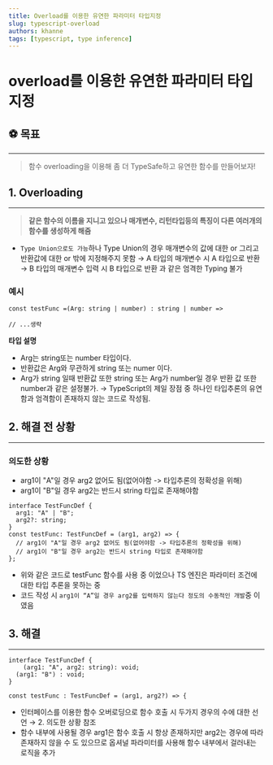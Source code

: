 ```yaml
---
title: Overload를 이용한 유연한 파라미터 타입지정
slug: typescript-overload
authors: khanne
tags: [typescript, type inference]
---
```


# overload를 이용한 유연한 파라미터 타입 지정

## ⚽️ 목표

---

> 함수 overloading을 이용해 좀 더 TypeSafe하고 유연한 함수를 만들어보자!

## 1. Overloading

---

> **같은 함수의 이름을 지니고 있으나 매개변수, 리턴타입등의 특징이 다른 여러개의 함수를 생성하게 해줌**

- `Type Union으로도 가능`하나 Type Union의 경우 매개변수의 값에 대한 or 그리고 반환값에 대한 or 밖에 지정해주지 못함
  → A 타입의 매개변수 시 A 타입으로 반환
  → B 타입의 매개변수 입력 시 B 타입으로 반환
  과 같은 엄격한 Typing 불가

### 예시

```tsx
const testFunc =(Arg: string | number) : string | number =>

// ...생략
```

**타입 설명**

- Arg는 string또는 number 타입이다.
- 반환값은 Arg와 무관하게 string 또는 numer 이다.
- Arg가 string 일때 반환값 또한 string 또는 Arg가 number일 경우 반환 값 또한 number과 같은 설정불가. → TypeScript의 제일 장점 중 하나인 타입추론의 유연함과 엄격함이 존재하지 않는 코드로 작성됨.

## 2. 해결 전 상황

---

### 의도한 상황

- arg1이 "A"일 경우 arg2 없어도 됨(없어야함 -> 타입추론의 정확성을 위해)
- arg1이 "B"일 경우 arg2는 반드시 string 타입로 존재해야함

```tsx
interface TestFuncDef {
  arg1: "A" | "B";
  arg2?: string;
}
const testFunc: TestFuncDef = (arg1, arg2) => {
  // arg1이 "A"일 경우 arg2 없어도 됨(없어야함 -> 타입추론의 정확성을 위해)
  // arg1이 "B"일 경우 arg2는 반드시 string 타입로 존재해야함
};
```

- 위와 같은 코드로 testFunc 함수를 사용 중 이었으나 TS 엔진은 파라미터 조건에 대한 타입 추론을 못하는 중
- 코드 작성 시 `arg1이 “A”일 경우 arg2를 입력하지 않는다 정도의 수동적인 개발`중 이였음

## 3. 해결

---

```tsx
interface TestFuncDef {
	(arg1: "A", arg2: string): void;
  (arg1: "B") : void;
}

const testFunc : TestFuncDef = (arg1, arg2?) => {

```

- 인터페이스를 이용한 함수 오버로딩으로 함수 호출 시 두가지 경우의 수에 대한 선언 → 2. 의도한 상황 참조
- 함수 내부에 사용될 경우 arg1은 함수 호출 시 항상 존재하지만 arg2는 경우에 따라 존재하지 않을 수 도 있으므로 옵셔널 파라미터를 사용해 함수 내부에서 걸러내는 로직을 추가
